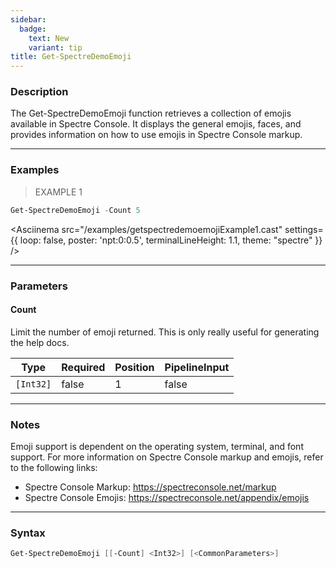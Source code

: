 ```yaml
---
sidebar:
  badge:
    text: New
    variant: tip
title: Get-SpectreDemoEmoji
---
```





### Description

The Get-SpectreDemoEmoji function retrieves a collection of emojis available in Spectre Console. It displays the general emojis, faces, and provides information on how to use emojis in Spectre Console markup.

---

### Examples
> EXAMPLE 1

```powershell
Get-SpectreDemoEmoji -Count 5
```
<Asciinema
    src="/examples/getspectredemoemojiExample1.cast"
    settings={{
        loop: false,
        poster: 'npt:0:0.5',
        terminalLineHeight: 1.1,
        theme: "spectre"
    }}
/>

---

### Parameters
#### **Count**
Limit the number of emoji returned. This is only really useful for generating the help docs.

|Type     |Required|Position|PipelineInput|
|---------|--------|--------|-------------|
|`[Int32]`|false   |1       |false        |

---

### Notes
Emoji support is dependent on the operating system, terminal, and font support. For more information on Spectre Console markup and emojis, refer to the following links:
- Spectre Console Markup: https://spectreconsole.net/markup
- Spectre Console Emojis: https://spectreconsole.net/appendix/emojis

---

### Syntax
```powershell
Get-SpectreDemoEmoji [[-Count] <Int32>] [<CommonParameters>]
```
